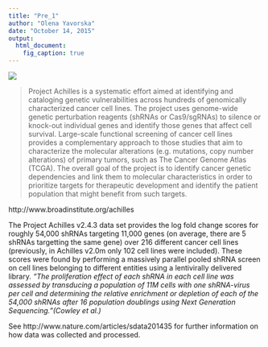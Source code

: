 ```yaml
---
title: "Pre_1"
author: "Olena Yavorska"
date: "October 14, 2015"
output: 
  html_document:
    fig_caption: true
---
```


![](https://www.broadinstitute.org/software/cprg/sites/default/files/resource_icons/achilles_new_0.png)

> Project Achilles is a systematic effort aimed at identifying and cataloging genetic vulnerabilities across hundreds of genomically characterized cancer cell lines. The project uses genome-wide genetic perturbation reagents (shRNAs or Cas9/sgRNAs) to silence or knock-out individual genes and identify those genes that affect cell survival. Large-scale functional screening of cancer cell lines provides a complementary approach to those studies that aim to characterize the molecular alterations (e.g. mutations, copy number alterations) of primary tumors, such as The Cancer Genome Atlas (TCGA). The overall goal of the project is to identify cancer genetic dependencies and link them to molecular characteristics in order to prioritize targets for therapeutic development and identify the patient population that might benefit from such targets.

http://www.broadinstitute.org/achilles

The Project Achilles v2.4.3 data set provides the log fold change scores for roughly 54,000 shRNAs targeting 11,000 genes (on average, there are 5 shRNAs targetting the same gene) over 216 different cancer cell lines (previously, in Achilles v2.0m only 102 cell lines were included). These scores were found by performing a massively parallel pooled shRNA screen on cell lines belonging to different entities using a lentivirally delivered library. *"The proliferation effect of each shRNA in each cell line was assessed by transducing a population of 11M cells with one shRNA-virus per cell and determining the relative enrichment or depletion of each of the 54,000 shRNAs after 16 population doublings using Next Generation Sequencing."(Cowley et al.)*

See http://www.nature.com/articles/sdata201435 for further information on how data was collected and processed.